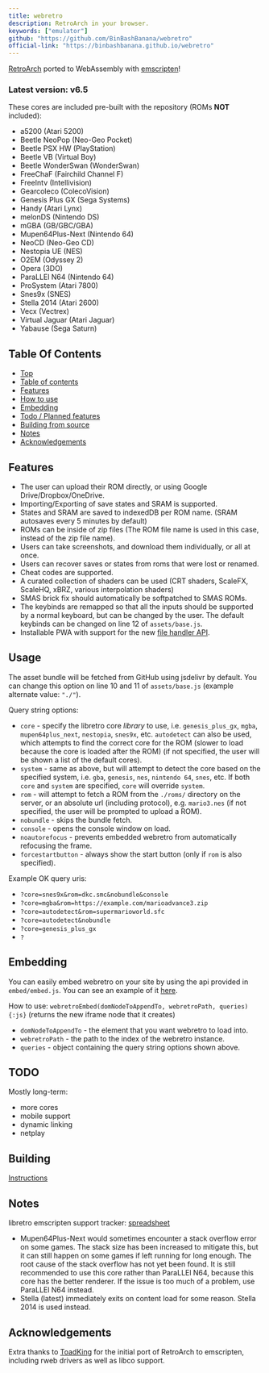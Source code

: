 ```yaml
---
title: webretro
description: RetroArch in your browser.
keywords: ["emulator"]
github: "https://github.com/BinBashBanana/webretro"
official-link: "https://binbashbanana.github.io/webretro"
---
```


[RetroArch](https://github.com/libretro) ported to WebAssembly with [emscripten](https://emscripten.org)!


### Latest version: v6.5

These cores are included pre-built with the repository (ROMs **NOT** included):

- a5200 (Atari 5200)
- Beetle NeoPop (Neo-Geo Pocket)
- Beetle PSX HW (PlayStation)
- Beetle VB (Virtual Boy)
- Beetle WonderSwan (WonderSwan)
- FreeChaF (Fairchild Channel F)
- FreeIntv (Intellivision)
- Gearcoleco (ColecoVision)
- Genesis Plus GX (Sega Systems)
- Handy (Atari Lynx)
- melonDS (Nintendo DS)
- mGBA (GB/GBC/GBA)
- Mupen64Plus-Next (Nintendo 64)
- NeoCD (Neo-Geo CD)
- Nestopia UE (NES)
- O2EM (Odyssey 2)
- Opera (3DO)
- ParaLLEl N64 (Nintendo 64)
- ProSystem (Atari 7800)
- Snes9x (SNES)
- Stella 2014 (Atari 2600)
- Vecx (Vectrex)
- Virtual Jaguar (Atari Jaguar)
- Yabause (Sega Saturn)

## Table Of Contents

- [Top](#webretro)
- [Table of contents](#table-of-contents)
- [Features](#features)
- [How to use](#how-to-use)
- [Embedding](#embedding)
- [Todo / Planned features](#todo-planned-features)
- [Building from source](#building-from-source)
- [Notes](#notes)
- [Acknowledgements](#acknowledgements)

## Features

- The user can upload their ROM directly, or using Google Drive/Dropbox/OneDrive.
- Importing/Exporting of save states and SRAM is supported.
- States and SRAM are saved to indexedDB per ROM name. (SRAM autosaves every 5 minutes by default)
- ROMs can be inside of zip files (The ROM file name is used in this case, instead of the zip file name).
- Users can take screenshots, and download them individually, or all at once.
- Users can recover saves or states from roms that were lost or renamed.
- Cheat codes are supported.
- A curated collection of shaders can be used (CRT shaders, ScaleFX, ScaleHQ, xBRZ, various interpolation shaders)
- SMAS brick fix should automatically be softpatched to SMAS ROMs.
- The keybinds are remapped so that all the inputs should be supported by a normal keyboard, but can be changed by the user. The default keybinds can be changed on line 12 of `assets/base.js`.
- Installable PWA with support for the new [file handler API](https://developer.chrome.com/blog/new-in-chrome-102/#file-handlers).

## Usage

The asset bundle will be fetched from GitHub using jsdelivr by default. You can change this option on line 10 and 11 of `assets/base.js` (example alternate value: `"./"`).

Query string options:

- `core` - specify the libretro core *library* to use, i.e. `genesis_plus_gx`, `mgba`, `mupen64plus_next`, `nestopia`, `snes9x`, etc. `autodetect` can also be used, which attempts to find the correct core for the ROM (slower to load because the core is loaded after the ROM) (if not specified, the user will be shown a list of the default cores).
- `system` - same as above, but will attempt to detect the core based on the specified system, i.e. `gba`, `genesis`, `nes`, `nintendo 64`, `snes`, etc. If both `core` and `system` are specified, `core` will override `system`.
- `rom` - will attempt to fetch a ROM from the `./roms/` directory on the server, or an absolute url (including protocol), e.g. `mario3.nes` (if not specified, the user will be prompted to upload a ROM).
- `nobundle` - skips the bundle fetch.
- `console` - opens the console window on load.
- `noautorefocus` - prevents embedded webretro from automatically refocusing the frame.
- `forcestartbutton` - always show the start button (only if `rom` is also specified).

Example OK query uris:

- `?core=snes9x&rom=dkc.smc&nobundle&console`
- `?core=mgba&rom=https://example.com/marioadvance3.zip`
- `?core=autodetect&rom=supermarioworld.sfc`
- `?core=autodetect&nobundle`
- `?core=genesis_plus_gx`
- `?`

## Embedding

You can easily embed webretro on your site by using the api provided in `embed/embed.js`. You can see an example of it [here](https://binbashbanana.github.io/webretro/embed/embed-example.html).

How to use: `webretroEmbed(domNodeToAppendTo, webretroPath, queries){:js}` (returns the new iframe node that it creates)

- `domNodeToAppendTo` - the element that you want webretro to load into.
- `webretroPath` - the path to the index of the webretro instance.
- `queries` - object containing the query string options shown above.

## TODO

Mostly long-term:

- more cores
- mobile support
- dynamic linking
- netplay

## Building

[Instructions](https://github.com/BinBashBanana/webretro/blob/master/source#readme)

## Notes

libretro emscripten support tracker: [spreadsheet](https://docs.google.com/spreadsheets/d/13Lse1ipcUIBb8drVyIl6NKNliW5fFXyfkpJnxb2h1SE)

- Mupen64Plus-Next would sometimes encounter a stack overflow error on some games. The stack size has been increased to mitigate this, but it can still happen on some games if left running for long enough. The root cause of the stack overflow has not yet been found. It is still recommended to use this core rather than ParaLLEl N64, because this core has the better renderer. If the issue is too much of a problem, use ParaLLEl N64 instead.
- Stella (latest) immediately exits on content load for some reason. Stella 2014 is used instead.

## Acknowledgements

Extra thanks to [ToadKing](https://github.com/ToadKing) for the initial port of RetroArch to emscripten, including rweb drivers as well as libco support.
